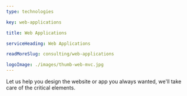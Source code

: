 ```yaml
---
type: technologies

key: web-applications

title: Web Applications

serviceHeading: Web Applications

readMoreSlug: consulting/web-applications

logoImage: ./images/thumb-web-mvc.jpg
---
```


Let us help you design the website or app you always wanted, we'll take care of the critical elements.